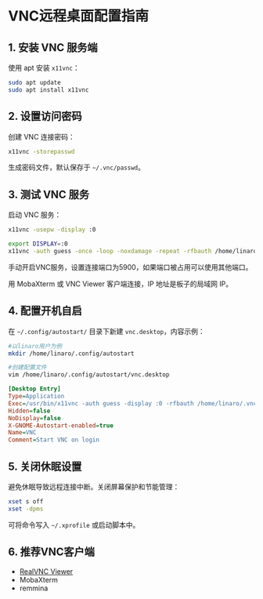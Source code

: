 
# VNC远程桌面配置指南

## 1. 安装 VNC 服务端

使用 apt 安装 `x11vnc`：

```bash
sudo apt update
sudo apt install x11vnc
```

## 2. 设置访问密码

创建 VNC 连接密码：

```bash
x11vnc -storepasswd
```

生成密码文件，默认保存于 `~/.vnc/passwd`。

## 3. 测试 VNC 服务

启动 VNC 服务：

```bash
x11vnc -usepw -display :0
```

```bash
export DISPLAY=:0
x11vnc -auth guess -once -loop -noxdamage -repeat -rfbauth /home/linaro/.vnc/passwd -rfbport 5900 -shared
```
手动开启VNC服务，设置连接端口为5900，如果端口被占用可以使用其他端口。


用 MobaXterm 或 VNC Viewer 客户端连接，IP 地址是板子的局域网 IP。

## 4. 配置开机自启

在 `~/.config/autostart/` 目录下新建 `vnc.desktop`，内容示例：
```bash
#以linaro用户为例
mkdir /home/linaro/.config/autostart

#创建配置文件
vim /home/linaro/.config/autostart/vnc.desktop
```


```ini
[Desktop Entry]
Type=Application
Exec=/usr/bin/x11vnc -auth guess -display :0 -rfbauth /home/linaro/.vnc/passwd -rfbport 5900 -forever -loop -noxdamage -repeat -shared -capslock -nomodtweak
Hidden=false
NoDisplay=false
X-GNOME-Autostart-enabled=true
Name=VNC
Comment=Start VNC on login
```

## 5. 关闭休眠设置

避免休眠导致远程连接中断。关闭屏幕保护和节能管理：

```bash
xset s off
xset -dpms
```

可将命令写入 `~/.xprofile` 或启动脚本中。

## 6. 推荐VNC客户端

- [RealVNC Viewer](https://www.realvnc.com/en/connect/download/viewer/)
- MobaXterm
- remmina



